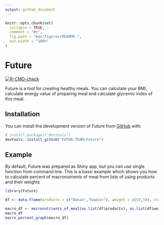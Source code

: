 ```yaml
---
output: github_document
---
```


<!-- README.md is generated from README.Rmd. Please edit that file -->

```r
knitr::opts_chunk$set(
  collapse = TRUE,
  comment = "#>",
  fig.path = "man/figures/README-",
  out.width = "100%"
)
```

# Future

<!-- badges: start -->
[![R-CMD-check](https://github.com/FUTUR-TEAM/Future/workflows/R-CMD-check/badge.svg)](https://github.com/FUTUR-TEAM/Future/actions)
<!-- badges: end -->

Future is a tool for creating healthy meals. You can calculate your BMI, calculate energy value of preparing meal and calculate glycemic index of this meal.

## Installation

You can install the development version of Future from [GitHub](https://github.com/) with:

``` r
# install.packages("devtools")
devtools::install_github("FUTUR-TEAM/Future")
```
## Example

By default, Future was prepared as Shiny app, but you can use single function from command line.
This is a basic example which shows you how to calculate percent of macronutrients of meal from lists of using products and their weights

```r
library(Future)

df <- data.frame(products = c("Banan","Kawior"), weight = c(50,50), stringsAsFactors = FALSE) 

macro_df <- macronutrients_of_meal(as.list(df$products), as.list(df$weight))
macro_df
macro_percent_graph(macro_df)
```
